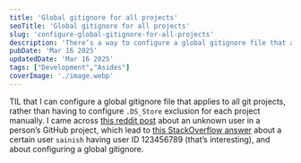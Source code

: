 ```yaml
---
title: 'Global gitignore for all projects'
seoTitle: 'Global gitignore for all projects'
slug: 'configure-global-gitignore-for-all-projects'
description: 'There’s a way to configure a global gitignore file that applies to all git projects on your computer. Quite handy to exclude “.DS_Store” file for all projects on Mac.'
pubDate: 'Mar 16 2025'
updatedDate: 'Mar 16 2025'
tags: ["Development","Asides"]
coverImage: './image.webp'
---
```


TIL that I can configure a global gitignore file that applies to all git projects, rather than having to configure `.DS_Store` exclusion for each project manually. I came across [this reddit post](https://www.reddit.com/r/github/comments/1j8ed63/unknown_person_contribution_on_my_github_repo/) about an unknown user in a person’s GitHub project, which lead to [this StackOverflow answer](https://stackoverflow.com/a/74052642) about a certain user `sainish` having user ID 123456789 (that’s interesting), and about configuring a global gitignore. 

